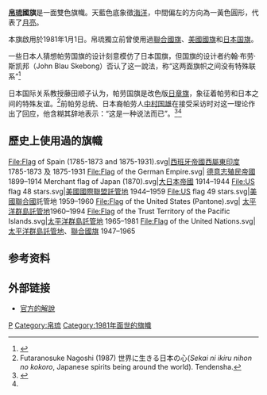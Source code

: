 {{Infobox flag
|Name = 帛琉
|Article =
|Nickname = 
|Image = Flag of Palau.svg
| Use = 110110
| Symbol = 雙色旗幟。天藍色底象徵[[海洋|海洋]]，中間偏左的方向為一黃色圓形，代表了[[月亮|月亮]]。
| Proportion = 5:8
| Adoption =1981年1月1日
| Design = 
| Designer =  Blau J. Skebong 
}}

'''[[帛琉|帛琉]]國旗'''是一面雙色旗幟。天藍色底象徵[[海洋|海洋]]，中間偏左的方向為一黃色圓形，代表了[[月亮|月亮]]。

本旗啟用於1981年1月1日。帛琉獨立前曾使用過[[聯合國旗|聯合國旗]]、[[美國國旗|美國國旗]]和[[日本国旗|日本国旗]]。

一些日本人猜想帕劳国旗的设计刻意模仿了日本国旗，但国旗的设计者约翰·布劳·斯凯邦（John Blau Skebong）否认了这一說法，称“这两面旗帜之间没有特殊联系”<ref name="canpan">{{cite web|url=http://blog.canpan.info/fukiura/archive/7313|title=パラオ国旗の作者との対話|date=2010-10-26|access-date=2018-07-14|archive-date=2020-12-14|archive-url=https://web.archive.org/web/20201214130354/https://blog.canpan.info/fukiura/archive/7313|dead-url=no}}</ref>

日本国际关系教授藤田顺子认为，帕劳国旗是改色版[[日章旗|日章旗]]，象征着帕劳和日本之间的特殊友谊。<ref>Futaranosuke Nagoshi (1987) 世界に生きる日本の心(''Sekai ni ikiru nihon no kokoro'', Japanese spirits being around the world). Tendensha.</ref>前帕劳总统、日本裔帕劳人[[中村国雄|中村国雄]]在接受采访时对这一理论作出了回应，他含糊其辞地表示：“这是一种说法而已”。<ref>{{cite journal|author=Reizō Utagawa |date=December 1999 |title=Travels in Republic of Palau |journal=The financial world |publisher=Zaikai Kenkyujo |url=http://www.yashinomi.to/micronesia/palau1.html |language=ja |accessdate=2009-05-03 |deadurl=yes |archiveurl=https://web.archive.org/web/20090503061639/http://www.yashinomi.to/micronesia/palau1.html |archivedate=3 May 2009 }}</ref><ref name="canpan"/>

==歷史上使用過的旗幟==
<gallery>
File:Flag of Spain (1785-1873 and 1875-1931).svg|[[西班牙帝國|西班牙帝國]][[西屬東印度|西屬東印度]] 1785-1873 及 1875-1931
File:Flag of the German Empire.svg| [[德意志殖民帝國|德意志殖民帝國]] 1899–1914
Merchant flag of Japan (1870).svg|[[大日本帝國|大日本帝國]] 1914–1944
File:US flag 48 stars.svg|[[美國|美國]][[國際聯盟託管地|國際聯盟託管地]] 1944–1959
File:US flag 49 stars.svg|[[美國|美國]][[聯合國|聯合國]]託管地  1959–1960
File:Flag of the United States (Pantone).svg| [[太平洋群島託管地|太平洋群島託管地]]1960–1994
File:Flag of the Trust Territory of the Pacific Islands.svg|[[太平洋群島託管地|太平洋群島託管地]] 1965–1981
File:Flag of the United Nations.svg|[[太平洋群島託管地|太平洋群島託管地]]、[[聯合國旗|聯合國旗]] 1947–1965
</gallery>

== 参考资料 ==
{{reflist}}

== 外部链接 ==
* [https://web.archive.org/web/20060815161815/http://www.palauconcon2.com/_doc/Palau%20flag%20description.pdf 官方的解說]

{{大洋洲題目|旗帜}}

[[Category:国旗|P]]
[[Category:帛琉|Category:帛琉]]
[[Category:1981年面世的旗幟|Category:1981年面世的旗幟]]